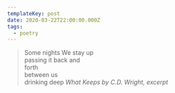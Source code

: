 ```yaml
---
templateKey: post
date: 2020-03-22T22:00:00.000Z
tags:
  - poetry
---
```

> Some nights We stay up<br/>
> passing it back and<br/>
> forth<br/>
> between us<br/>
> drinking deep
> <cite>What Keeps by C.D. Wright, excerpt</cite>

